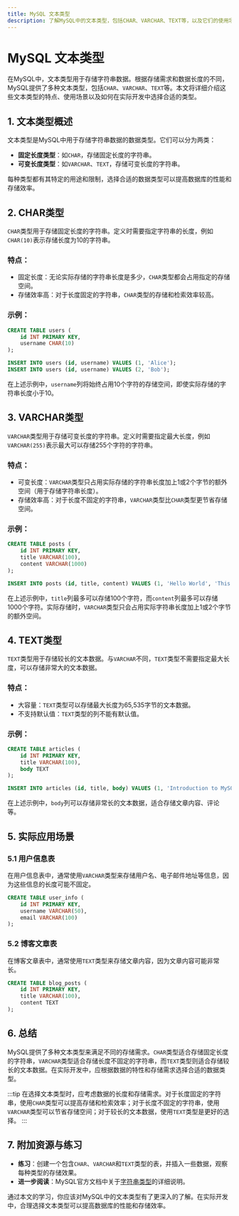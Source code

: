 ```yaml
---
title: MySQL 文本类型
description: 了解MySQL中的文本类型，包括CHAR、VARCHAR、TEXT等，以及它们的使用场景和最佳实践。
---
```


# MySQL 文本类型

在MySQL中，文本类型用于存储字符串数据。根据存储需求和数据长度的不同，MySQL提供了多种文本类型，包括`CHAR`、`VARCHAR`、`TEXT`等。本文将详细介绍这些文本类型的特点、使用场景以及如何在实际开发中选择合适的类型。

## 1. 文本类型概述

文本类型是MySQL中用于存储字符串数据的数据类型。它们可以分为两类：
- **固定长度类型**：如`CHAR`，存储固定长度的字符串。
- **可变长度类型**：如`VARCHAR`、`TEXT`，存储可变长度的字符串。

每种类型都有其特定的用途和限制，选择合适的数据类型可以提高数据库的性能和存储效率。

## 2. CHAR类型

`CHAR`类型用于存储固定长度的字符串。定义时需要指定字符串的长度，例如`CHAR(10)`表示存储长度为10的字符串。

### 特点：
- 固定长度：无论实际存储的字符串长度是多少，`CHAR`类型都会占用指定的存储空间。
- 存储效率高：对于长度固定的字符串，`CHAR`类型的存储和检索效率较高。

### 示例：
```sql
CREATE TABLE users (
    id INT PRIMARY KEY,
    username CHAR(10)
);

INSERT INTO users (id, username) VALUES (1, 'Alice');
INSERT INTO users (id, username) VALUES (2, 'Bob');
```

在上述示例中，`username`列将始终占用10个字符的存储空间，即使实际存储的字符串长度小于10。

## 3. VARCHAR类型

`VARCHAR`类型用于存储可变长度的字符串。定义时需要指定最大长度，例如`VARCHAR(255)`表示最大可以存储255个字符的字符串。

### 特点：
- 可变长度：`VARCHAR`类型只占用实际存储的字符串长度加上1或2个字节的额外空间（用于存储字符串长度）。
- 存储效率高：对于长度不固定的字符串，`VARCHAR`类型比`CHAR`类型更节省存储空间。

### 示例：
```sql
CREATE TABLE posts (
    id INT PRIMARY KEY,
    title VARCHAR(100),
    content VARCHAR(1000)
);

INSERT INTO posts (id, title, content) VALUES (1, 'Hello World', 'This is a sample post.');
```

在上述示例中，`title`列最多可以存储100个字符，而`content`列最多可以存储1000个字符。实际存储时，`VARCHAR`类型只会占用实际字符串长度加上1或2个字节的额外空间。

## 4. TEXT类型

`TEXT`类型用于存储较长的文本数据。与`VARCHAR`不同，`TEXT`类型不需要指定最大长度，可以存储非常大的文本数据。

### 特点：
- 大容量：`TEXT`类型可以存储最大长度为65,535字节的文本数据。
- 不支持默认值：`TEXT`类型的列不能有默认值。

### 示例：
```sql
CREATE TABLE articles (
    id INT PRIMARY KEY,
    title VARCHAR(100),
    body TEXT
);

INSERT INTO articles (id, title, body) VALUES (1, 'Introduction to MySQL', 'MySQL is a popular relational database management system...');
```

在上述示例中，`body`列可以存储非常长的文本数据，适合存储文章内容、评论等。

## 5. 实际应用场景

### 5.1 用户信息表
在用户信息表中，通常使用`VARCHAR`类型来存储用户名、电子邮件地址等信息，因为这些信息的长度可能不固定。

```sql
CREATE TABLE user_info (
    id INT PRIMARY KEY,
    username VARCHAR(50),
    email VARCHAR(100)
);
```

### 5.2 博客文章表
在博客文章表中，通常使用`TEXT`类型来存储文章内容，因为文章内容可能非常长。

```sql
CREATE TABLE blog_posts (
    id INT PRIMARY KEY,
    title VARCHAR(100),
    content TEXT
);
```

## 6. 总结

MySQL提供了多种文本类型来满足不同的存储需求。`CHAR`类型适合存储固定长度的字符串，`VARCHAR`类型适合存储长度不固定的字符串，而`TEXT`类型则适合存储较长的文本数据。在实际开发中，应根据数据的特性和存储需求选择合适的数据类型。

:::tip
在选择文本类型时，应考虑数据的长度和存储需求。对于长度固定的字符串，使用`CHAR`类型可以提高存储和检索效率；对于长度不固定的字符串，使用`VARCHAR`类型可以节省存储空间；对于较长的文本数据，使用`TEXT`类型是更好的选择。
:::

## 7. 附加资源与练习

- **练习**：创建一个包含`CHAR`、`VARCHAR`和`TEXT`类型的表，并插入一些数据，观察每种类型的存储效果。
- **进一步阅读**：MySQL官方文档中关于[字符串类型](https://dev.mysql.com/doc/refman/8.0/en/string-types.html)的详细说明。

通过本文的学习，你应该对MySQL中的文本类型有了更深入的了解。在实际开发中，合理选择文本类型可以提高数据库的性能和存储效率。